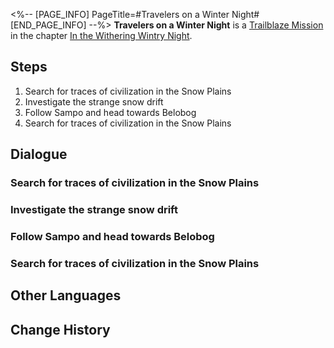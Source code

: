 <%-- [PAGE_INFO]
PageTitle=#Travelers on a Winter Night#
[END_PAGE_INFO] --%>
{{Stub|Dialogue, characters, and location(s)}}
{{Mission Infobox
|id            = 1010101
|title         = 
|image         = Mission Travelers on a Winter Night.png
|type          = Trailblaze
|event_name    = 
|chapter       = In the Withering Wintry Night
|requirements  = [[Trailblaze Mission]] ''[[A Grand Cool Adventure]]'' completed
|summary       = The three of you land on the surface of Jarilo-VI.
You are greeted by an endless expanse of snow and gusts of wind, as well as an unreliable guide with blue hair. Does civilization truly exist in this desolate place?
|characters    = <!--characters that appear in this mission-->
|startLocation = <!--location as it intially appears on the mission screen-->
|world         = <!--i.e. Penacony-->
|area          = <!--i.e. A Child's Dream-->
|prev          = 
|next          = Everwinter Night
|exp           = 600
|credits       = 
|stellarJade   = 
|other         = {{Card List|Adventure Log*3;Condensed Aether*1|delim=;}}
}}
'''Travelers on a Winter Night''' is a [[Trailblaze Mission]] in the chapter [[In the Withering Wintry Night]].

==Steps==
# Search for traces of civilization in the Snow Plains
# Investigate the strange snow drift
# Follow Sampo and head towards Belobog
# Search for traces of civilization in the Snow Plains

<!--
==Gameplay Notes==

--><!--
==Trial Character==

-->
==Dialogue==
{{Stub Dialogue}}
===Search for traces of civilization in the Snow Plains===
{{Mission Description|type=trailblaze|location=<!--to be added-->|You land on Jarilo-VI safely, but now find yourselves standing in frigid winds among barren snowfields stretching as far as the eye can see.<br />Feeling stuck, you recall Himeko's words: Successful trailblazers must learn to explore, understand, establish, and connect... Maybe this is what exploring looks like.<br />In any event, your options are now clear: Push through the snow or wait for the Stellaron to miraculously appear by itself.}}
{{Dialogue Start}}
:{{tx}}
{{Dialogue End}}

===Investigate the strange snow drift===
{{Mission Description|type=trailblaze|location=<!--to be added-->|update|Your group has landed on Jarilo-VI safely, but now find yourselves standing in cold wind among barren snowfields stretching as far as the eye can see.<br />Feeling stuck, you recall Himeko's words: successful trailblazers must learn to explore, understand, establish, and connect... Maybe this is what exploring looks like.<br />You are surprised by a wriggling snow drift in this silvery world.<br />What else could be more alluring than a moving snow drift? You decide to approach and investigate.}}
{{Dialogue Start}}
:{{tx}}
{{Dialogue End}}

===Follow Sampo and head towards Belobog===
{{Mission Description|type=trailblaze|location=<!--to be added-->|update|You discover a shivering man who buried himself in the snow drift. If he wasn't looking to take a good nap in the blistering cold then this smiling man is probably trying to hide from something... something other than the few of you.<br />After knowing more about each of you, he offers to bring you to Belobog &mdash; the only human settlement on the surface of this planet. You will most definitely find clues regarding the Stellaron there.}}
{{Dialogue Start}}
:{{tx}}
{{Dialogue End}}

===Search for traces of civilization in the Snow Plains===
{{Mission Description|type=trailblaze|location=<!--to be added-->|update|You land on Jarilo-VI safely, but now find yourselves standing in frigid winds among barren snowfields stretching as far as the eye can see.<br />Feeling stuck, you recall Himeko's words: Successful trailblazers must learn to explore, understand, establish, and connect... Maybe this is what exploring looks like.<br />In any event, your options are now clear: Push through the snow or wait for the Stellaron to miraculously appear by itself.}}
{{Dialogue Start}}
:{{tx}}
{{Dialogue End}}

==Other Languages==
{{Other Languages
|en   = Travelers on a Winter Night
|zhs  = 如果在冬夜，一群旅人
|zht  = 如果在冬夜，一群旅人
|ja   = もし冬の夜に、旅する人達がいたら
|ko   = 겨울밤의 여행자 무리
|es   = Viajeros en una noche de invierno
|fr   = Voyageurs par une nuit d'hiver
|ru   = Путешественники ночью зимней
|th   = นักเดินทางในค่ำคืนฤดูหนาว
|vi   = Những Nhà Lữ Hành Trong Đêm Đông
|de   = Reisende an einem Winterabend
|id   = Pengelana di Malam Musim Dingin
|pt   = Viajantes em Uma Noite de Inverno
}}

==Change History==
{{Change History|1.0}}
